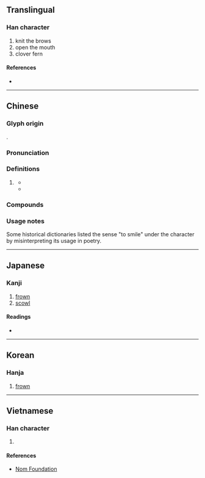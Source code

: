 {{character info}}
==Translingual==

===Han character===
{{Han char|rn=30|rad=口|as=16|sn=19|four=61086|canj=RYHC|ids=⿰口頻}}

# knit the brows
# open the mouth
# clover fern

====References====
* {{Han ref|kx=0213.350|dkj=04562|dj=0436.140|hdz=10701.210|uh=56AC|ud=22188|bh=F1F5|bd=61941}}

----

==Chinese==
{{zh-forms|s=𫫾}}

===Glyph origin===
{{Han etyl}}
{{Han compound|口|頻|c1=s|c2=p|ls=psc}}.

===Pronunciation===
{{zh-pron
|m=pín
|c=pan4
|mc=y
|oc=y
|cat=n,v
}}

===Definitions===
{{zh-hanzi}}

# {{lb|zh|dated}} {{zh-alt-form|顰|tr=pín|to [[frown]]; frown}}
#* {{zh-x|薄-酒 酸-苦，賓主 顰蹙\嚬[𫫾]{pín}蹙。|Bad wine (''[[sic]]'') is sour and bitter. Hosts and guests '''knit the brows'''.|ref=Lunheng-F}}
#* {{zh-x|借問 女郎 何處\何𠁅[处]{chù} 來？含-嚬[𫫾]{pín} 欲-語 聲 先 咽{yè}。|I ventured to ask, "Lady, where are you from?"<br>'''Brows knit''', failed by words, she burst into sobs.|CL|ref=883, {{w|Wei Zhuang}} ({{w2|zh|韋莊}}), ''Lament of the Woman of Ch’in'' ({{lang|zh|《秦婦吟》}}). Orthography based on the [[Dunhuang]] manuscript ''[http://idp.bl.uk/database/oo_loader.a4d?pm=Pelliot%20chinois%203381 Pelliot chinois 3381]'', {{circa2|906|short=yes}}.}}

===Compounds===
{{zh-der|嚬著}}

===Usage notes===
Some historical dictionaries listed the sense "to smile" under the character by misinterpreting its usage in poetry.

----

==Japanese==

===Kanji===
{{ja-kanji|grade=|rs=口16}}

# [[frown]]
# [[scowl]]

====Readings====
* {{ja-readings|on=[[ひん]] (hin), [[びん]] (bin)|kun=[[ひそめる]] (hisomeru)}}

----

==Korean==

===Hanja===
{{ko-hanja|hangeul=빈|rv=bin|mr=pin}}

# [[frown]]

----

==Vietnamese==

===Han character===
{{vi-hantu|[[tần]]|rs=口16}}

# {{rfdef|vi|sort=口16}}

====References====
* [http://nomfoundation.org/common/nom_details.php?codepoint=56ac Nom Foundation]